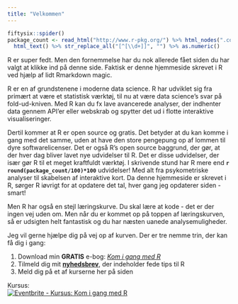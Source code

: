 ```yaml
---
title: "Velkommen"
---
```


```r
fiftysix::spider()
package_count <- read_html("http://www.r-pkg.org/") %>% html_nodes(".col-md-offset-2 a") %>% 
  html_text() %>% str_replace_all("[^[\\d+]]", "") %>% as.numeric()
```


R er super fedt. Men den fornemmelse har du nok allerede fået siden du har valgt at klikke ind på denne side. Faktisk er denne hjemmeside skrevet i R ved hjælp af lidt Rmarkdown magic.

R er en af grundstenene i moderne data science. R har udviklet sig fra primært at være et statistisk værktøj, til nu at være data science's svar på fold-ud-kniven. Med R kan du fx lave avancerede analyser, der indhenter data gennem API'er eller webskrab og spytter det ud i flotte interaktive visualiseringer. 

Dertil kommer at R er open source og gratis. Det betyder at du kan komme i gang med det samme, uden at have den store pengepung op af lommen til dyre softwarelicenser. Det er også R's open source baggrund, der gør, at der hver dag bliver lavet nye udvidelser til R. Det er disse udvidelser, der især gør R til et meget kraftfuldt værktøj. I skrivende stund har R mere end **`r round(package_count/100)*100`** udvidelser! Med alt fra psykometriske analyser til skabelsen af interaktive kort. Da denne hjemmeside er skrevet i R, sørger R iøvrigt for at opdatere det tal, hver gang jeg opdaterer siden - smart!

Men R har også en stejl læringskurve. Du skal lære at kode - det er der ingen vej uden om. Men når du er kommet op på toppen af læringskurven, så er udsigten helt fantastisk og du har næsten uanede analysemuligheder.

Jeg vil gerne hjælpe dig på vej op af kurven. Der er tre nemme trin, der kan få dig i gang:

1. Download min **GRATIS** e-bog: [*Kom i gang med R*](https://www.saxo.com/dk/kom-i-gang-med-r_pdf_9788799924905)
2. Tilmeld dig mit [**nyhedsbrev**](http://eepurl.com/ceuXhL), der indeholder fede tips til R
3. Meld dig på et af kurserne her på siden

Kursus:
<br>
<a href="http://www.eventbrite.com/e/kursus-kom-i-gang-med-r-tickets-27549254562?ref=ebtn" target="_blank"><img src="https://www.eventbrite.com/custombutton?eid=27549254562" alt="Eventbrite - Kursus: Kom i gang med R" /></a>
<br><br>